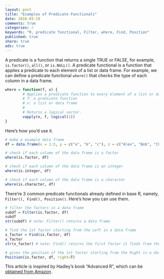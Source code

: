 ```yaml
---
layout: post
title: "Examples of Predicate Functionals"
date: 2016-03-19 
comments: true
categories: r
keywords: "R, predicate functional, Filter, where, Find, Position"
published: true
share: true
ads: true
---
```


A predicate is a function that returns a single TRUE or FALSE, for example, `is.factor()`, `all()`, or `is.NULL()`. A predicate functional is a function that applies a predicate to each element of a list or data frame. For example, we can define a predicate functional `where()` that checks the type of each column in a data frame.
```r
where = function(f, x) {
        # Applies a predicate function to every element of a list or data frame.
        # f: a predicate function
        # x: a list or data frame
        #
        # Returns a logical vector.
        vapply(x, f, logical(1))
}
```

Here's how you'd use it.
```r
# make a example data frame
df = data.frame(x = 1:3, y = c("a", "b", "c"), z = c("Alex", "Bob", "Chris"))

# check if each column of the data frame is a factor
where(is.factor, df)

# check if each column of the data frame is an integer
where(is.integer, df)

# check if each column of the data frame is a character
where(is.character, df)
```

There're 3 common predicate functionals already defined in base R, namely, `Filter(), Find(), Position()`. Here's how you can use them.
```r
# filter the factors in a data frame
subdf = Filter(is.factor, df)
subdf
str(subdf) # note: Filter() returns a data frame

# find the 1st factor starting from the Left in a data frame
x_factor = Find(is.factor, df)
x_factor
str(x_factor) # note: Find() returns the first factor it finds from the left

# gives the position of the 1st factor starting from the Right in a data frame
Position(is.factor, df, right=T)
```

This article is inspired by Hadley's book "Advanced R", which can be <a rel="nofollow" href="https://www.amazon.com/gp/product/1466586966/ref=as_li_tl?ie=UTF8&camp=1789&creative=9325&creativeASIN=1466586966&linkCode=as2&tag=cabaceo-20&linkId=2GDWMZSF4NX32QIO">obtained from Amazon</a><img src="https://ir-na.amazon-adsystem.com/e/ir?t=cabaceo-20&l=as2&o=1&a=1466586966" width="1" height="1" border="0" alt="" style="border:none !important; margin:0px !important;" />.